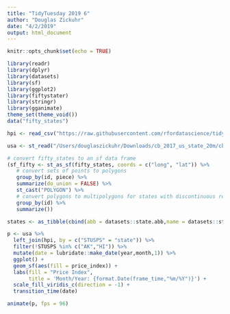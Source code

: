```yaml
---
title: "TidyTuesday 2019 6"
author: "Douglas Zickuhr"
date: "4/2/2019"
output: html_document
---
```


```r
knitr::opts_chunk$set(echo = TRUE)
```


```r
library(readr)
library(dplyr)
library(datasets)
library(sf)
library(ggplot2)
library(fiftystater)
library(stringr)
library(gganimate)
theme_set(theme_void())
data("fifty_states")
```


```r
hpi <- read_csv("https://raw.githubusercontent.com/rfordatascience/tidytuesday/master/data/2019/2019-02-05/state_hpi.csv")
```

```r
usa <- st_read("/Users/douglaszickuhr/Downloads/cb_2017_us_state_20m/cb_2017_us_state_20m.shp")
```

```r
# convert fifty_states to an sf data frame
(sf_fifty <- st_as_sf(fifty_states, coords = c("long", "lat")) %>% 
   # convert sets of points to polygons
   group_by(id, piece) %>% 
   summarize(do_union = FALSE) %>%
   st_cast("POLYGON") %>%
   # convert polygons to multipolygons for states with discontinuous regions
   group_by(id) %>%
   summarize())
```


```r
states <- as_tibble(cbind(abb = datasets::state.abb,name = datasets::state.name))

p <- usa %>% 
  left_join(hpi, by = c("STUSPS" = "state")) %>%
  filter(!STUSPS %in% c("AK","HI")) %>%
  mutate(date = lubridate::make_date(year,month,1)) %>%
  ggplot() + 
  geom_sf(aes(fill = price_index)) + 
  labs(fill = "Price Index",
       title = 'Month/Year: {format.Date(frame_time,"%m/%Y")}') +
  scale_fill_viridis_c(direction = -1) +
  transition_time(date)

animate(p, fps = 96)
```


